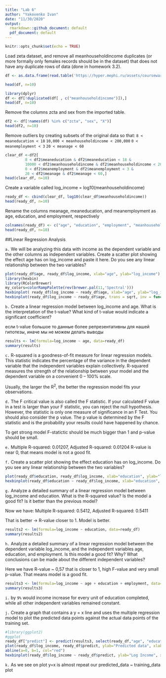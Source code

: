 ```yaml
---
title: "Lab 6"
author: "Yakovenko Ivan"
date: "11/30/2020"
output:
  rmarkdown::github_document: default
  pdf_document: default
---
```


```r
knitr::opts_chunk$set(echo = TRUE)
```


Load zeta dataset, and remove all  meanhouseholdincome duplicates (or more formally only females records should be in the dataset) that does not have any duplicate rows of data (done in homework 3.2). 

```r
df <- as.data.frame(read.table('https://hyper.mephi.ru/assets/courseware/v1/36b8d9e2f04765276b91998c79d4a607/asset-v1:MEPhIx+CS712DS+2020Fall+type@asset+block/zeta.csv', header = TRUE, sep = ','))

head(df, n=10)
```

```r
library(dplyr)
df <- df[!duplicated(df[ , c("meanhouseholdincome")]),]
head(df, n=10)
```

Remove the columns zcta and sex from the imported table.

```r
df2 <- df[!names(df) %in% c("zcta", "sex", "X")]
head(df2, n=10)
```


Remove outliers by creating subsets of the original data so that: 
`8 < meaneducation < 18`
`10,000 < meanhouseholdincome < 200,000`
`0 < meanemployment < 3`
`20 < meanage < 60`


```r
clear_df <-df2[
         8 < df2$meaneducation & df2$meaneducation < 18 & 
         10000 < df2$meanhouseholdincome & df2$meanhouseholdincome < 200000 & 
         0 < df2$meanemployment & df2$meanemployment < 3 & 
         20 < df2$meanage & df2$meanage < 60,]
head(clear_df, n=10)
```


Create a variable called log_income = log10(meanhouseholdincome)

```r
ready_df <- cbind(clear_df, log10(clear_df$meanhouseholdincome))
head(ready_df, n=10)
```

Rename the columns meanage, meaneducation, and meanemployment as age, education, and employment, respectively

```r
colnames(ready_df) <- c("age", "education", "employment", "meanhouseholdincome", "log_income")
head(ready_df, n=10)
```


##Linear Regression Analysis

`a.` We will be analyzing this data with income as the dependent variable and the other columns as independent variables.  Create a scatter plot showing the effect age has on log_income and paste it here.  Do you see any linear relationship between the two variables?

```r
plot(ready_df$age, ready_df$log_income, xlab="age", ylab="log_income")
library(hexbin)
library(RColorBrewer)
my_colors=colorRampPalette(rev(brewer.pal(11,'Spectral')))
hexbinplot( ready_df$log_income ~ ready_df$age, xlab="age", ylab="log_income", colramp=my_colors)
hexbinplot(ready_df$log_income ~ ready_df$age, trans = sqrt, inv = function(x) x^2, type = c("g","r"), xlab="age", ylab="log_income", colramp=my_colors)
```

`b.` Create a linear regression model between log_income and age.  What is the interpretation of the t-value? What kind of t-value would indicate a significant coefficient?

если t-value большое то данные более репрезентативны для нашей гипотезы, иначе мы не можем делать выводы

```r
results <- lm(formula=log_income ~ age, data=ready_df)
summary(results)
```


`c.` R-squared is a goodness-of-fit measure for linear regression models. This statistic indicates the percentage of the variance in the dependent variable that the independent variables explain collectively. R-squared measures the strength of the relationship between your model and the dependent variable on a convenient 0 – 100% scale.

Usually, the larger the R^2^, the better the regression model fits your observations. 

`d.` The F critical value is also called the F statistic. If your calculated F value in a test is larger than your F statistic, you can reject the null hypothesis. However, the statistic is only one measure of significance in an F Test. You should also consider the p value. The p value is determined by the F statistic and is the probability your results could have happened by chance.

To get strong model F-statictic should be much bigger than 1 and p-value should be small.

`e.` Multiple R-squared:  0.01207,	Adjusted R-squared:  0.01204 
R-value is near 0, that means model is not a good fit.

`f.` Create a scatter plot showing the effect education has on log_income.  Do you see any linear relationship between the two variables?

```r
plot(ready_df$education, ready_df$log_income, xlab="education", ylab="log_income")
hexbinplot(ready_df$education ~ ready_df$log_income, xlab="education", ylab="log_income", type = c("g","r"), colramp=my_colors)
```

`g.` Analyze a detailed summary of a linear regression model between log_income and education.  What is the R-squared value?  Is the model a good fit?  Is it better than the previous model?

Now we have:
Multiple R-squared:  0.5412,	Adjusted R-squared:  0.5411 

That is better -> R-value closer to 1. Model is better.

```r
results2 <- lm(formula=log_income ~ education, data=ready_df)
summary(results2)
```

`h.` Analyze a detailed summary of a linear regression model between the dependent variable log_income, and the independent variables age, education, and employment.  Is this model a good fit?  Why?  What conclusions can be made about the different independent variables?

Here we have R-value ~ 0,57 that is closer to 1, high F-value and very small p-value. That means model is a good fit.

```r
results3 <- lm(formula=log_income ~ age + education + employment, data=ready_df)
summary(results3)

```

`i.` by `9%` would income increase for every unit of education completed, while all other independent variables remained constant.

`j.` Create a graph that contains a y = x line and uses the multiple regression model to plot the predicted data points against the actual data points of the training set. 

```r
#library(ggplot2)
#ggplot
ready_df["predict"] <- predict(results3, select(ready_df,"age", "education", "employment"))
plot(ready_df$log_income, ready_df$predict, ylab="Predicted data", xlab="Training data")
abline(a=0, b=1, col="red")
hexbinplot(ready_df$log_income ~ ready_df$predict, ylab="Log Income", xlab="Predicted Income", trans = sqrt, inv = function(x) x^2, type = c("g","r"), colramp=my_colors)
```

`k.` As we see on plot y=x is almost repeat our predicted_data ~ training_data plot






